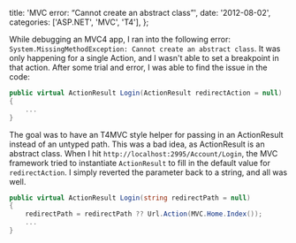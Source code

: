 
  title: 'MVC error: “Cannot create an abstract class”',
  date: '2012-08-02',
  categories: ['ASP.NET', 'MVC', 'T4'],
};

While debugging an MVC4 app, I ran into the following error: `System.MissingMethodException: Cannot create an abstract class`. It was only happening for a single Action, and I wasn't able to set a breakpoint in that action. After some trial and error, I was able to find the issue in the code:

```csharp
public virtual ActionResult Login(ActionResult redirectAction = null)
{
    ...
}
```

The goal was to have an T4MVC style helper for passing in an ActionResult instead of an untyped path. This was a bad idea, as ActionResult is an abstract class. When I hit `http://localhost:2995/Account/Login`, the MVC framework tried to instantiate `ActionResult` to fill in the default value for `redirectAction`. I simply reverted the parameter back to a string, and all was well.

```csharp
public virtual ActionResult Login(string redirectPath = null)
{
    redirectPath = redirectPath ?? Url.Action(MVC.Home.Index());
    ...
}
```

